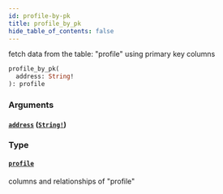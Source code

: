 ```yaml
---
id: profile-by-pk
title: profile_by_pk
hide_table_of_contents: false
---
```



fetch data from the table: "profile" using primary key columns

```graphql
profile_by_pk(
  address: String!
): profile
```


### Arguments

#### [`address`](#) ([`String!`](../scalars/string))




### Type

#### [`profile`](../objects/profile)

columns and relationships of "profile"




